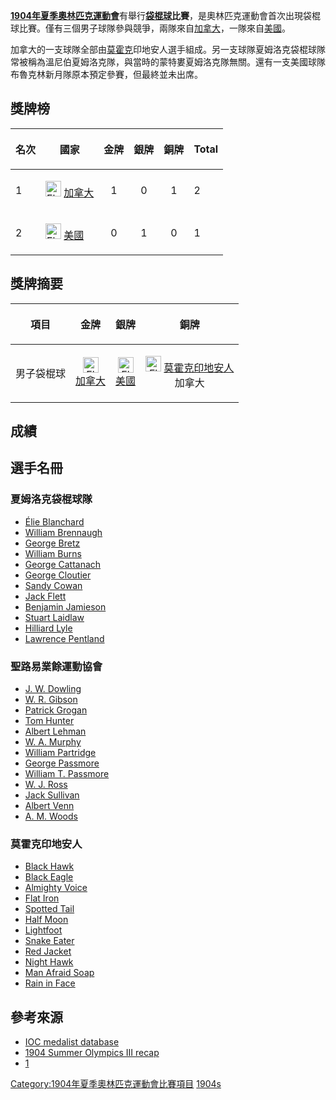 {{Infobox Olympic event
|event = 男子袋棍球
|games = 1904年夏季
|image = [[Image:1904_Winnipeg_Shamrocks_Lacrosse.jpg|200px]]
|caption = 1904年奧林匹克冠軍夏姆洛克袋棍球隊
|venue = {{link-en|法蘭西球場 (密蘇里州)|Francis Field (St. Louis County, Missouri)|法蘭西球場}}
|dates = 7月5日－7日
|competitors = 36
|nations = 2
|longnames = yes
|gold = {{link-en|夏姆洛克袋棍球隊|Shamrock Lacrosse Team}}
|goldNOC = CAN
|silver = {{link-en|聖路易業餘運動協會|St. Louis Amateur Athletic Association}}
|silverNOC = USA
|bronze = [[莫霍克人|莫霍克印地安人]]
|bronzeNOC = CAN
|prev = 
|next = [[1908年夏季奧林匹克運動會袋棍球比賽|1908]]
}}
'''[[1904年夏季奧林匹克運動會|1904年夏季奧林匹克運動會]]'''有舉行'''[[袋棍球|袋棍球]]比賽'''，是奧林匹克運動會首次出現袋棍球比賽。僅有三個男子球隊參與競爭，兩隊來自[[加拿大|加拿大]]，一隊來自[[美國|美國]]。

加拿大的一支球隊全部由[[莫霍克人|莫霍克]]印地安人選手組成。另一支球隊夏姆洛克袋棍球隊常被稱為溫尼伯夏姆洛克隊，與當時的{{link-en|明托盃|Minto Cup|加拿大冠軍}}蒙特婁夏姆洛克隊無關。還有一支美國球隊布魯克林新月隊原本預定參賽，但最終並未出席。

==獎牌榜==

{| class=wikitable
! 名次 
! 國家 
|align=center bgcolor=gold| '''金牌''' 
|align=center bgcolor=silver| '''銀牌''' 
|align=center bgcolor=cc9966| '''銅牌''' 
! Total
|- align=center
| 1 ||align=left| [[Image:Flag_of_Canada-1868-Red.svg|25px]] [[Canada_at_the_1904_Summer_Olympics|加拿大]] || 1 || 0 || 1 || 2
|- align=center
| 2 ||align=left| [[Image:Flag_of_the_United_States_(1896–1908).svg|25px]] [[United_States_at_the_1904_Summer_Olympics|美國]] || 0 || 1 || 0 || 1
|}

==獎牌摘要==

{| class=wikitable
! 項目
|align=center bgcolor=gold| '''金牌'''
|align=center bgcolor=silver| '''銀牌'''
|align=center bgcolor=cc9966| '''銅牌'''
|-
| 男子袋棍球
| [[Image:Flag_of_Canada-1868-Red.svg|25px]] {{link-en|夏姆洛克袋棍球隊|Shamrock Lacrosse Team}} <br> [[Canada_at_the_1904_Summer_Olympics|加拿大]]
| [[Image:Flag_of_the_United_States_(1896–1908).svg|25px]] {{link-en|聖路易業餘運動協會|St. Louis Amateur Athletic Association}} <br> [[United_States_at_the_1904_Summer_Olympics|美國]]
| [[Image:Flag_of_Canada-1868-Red.svg|25px]] [[莫霍克人|莫霍克印地安人]] <br> 加拿大
|}

==成績==
{{3TeamBracket
|RD1=半決賽
|RD2=決賽

|RD1-team1={{flagIOCteam|USA|1904 Summer}} <br>'''{{link-en|聖路易業餘運動協會|St. Louis Amateur Athletic Association}}'''
|RD1-score1=2
|RD1-team2={{flagIOCteam|CAN|1904 Summer}} <br>[[莫霍克人|莫霍克印地安人]] 
|RD1-score2=0

|RD2-team1={{flagIOCteam|CAN|1904 Summer}} <br>'''{{link-en|夏姆洛克袋棍球隊|Shamrock Lacrosse Team}}'''
|RD2-score1=8
|RD2-team2={{flagIOCteam|USA|1904 Summer}} <br>{{link-en|聖路易業餘運動協會|St. Louis Amateur Athletic Association}}
|RD2-score2=2
}}

==選手名冊==
===夏姆洛克袋棍球隊===

*[[Élie_Blanchard|Élie Blanchard]]
*[[William_Brennaugh|William Brennaugh]]
*[[George_Bretz|George Bretz]]
*[[William_Burns_(lacrosse)|William Burns]]
*[[George_Cattanach|George Cattanach]]
*[[George_Cloutier|George Cloutier]]
*[[Sandy_Cowan|Sandy Cowan]]
*[[Jack_Flett|Jack Flett]]
*[[Benjamin_Jamieson|Benjamin Jamieson]]
*[[Stuart_Laidlaw|Stuart Laidlaw]]
*[[Hilliard_Lyle|Hilliard Lyle]]
*[[Lawrence_Pentland|Lawrence Pentland]]

===聖路易業餘運動協會===
*[[J._W._Dowling|J. W. Dowling]]
*[[W._R._Gibson|W. R. Gibson]]
*[[Patrick_Grogan|Patrick Grogan]]
*[[Tom_Hunter_(lacrosse)|Tom Hunter]]
*[[Albert_Lehman|Albert Lehman]]
*[[W._A._Murphy|W. A. Murphy]]
*[[William_Partridge_(lacrosse)|William Partridge]]
*[[George_Passmore_(lacrosse)|George Passmore]]
*[[William_T._Passmore|William T. Passmore]]
*[[W._J._Ross|W. J. Ross]]
*[[Jack_Sullivan_(lacrosse)|Jack Sullivan]]
*[[Albert_Venn|Albert Venn]]
*[[A._M._Woods|A. M. Woods]]

===莫霍克印地安人===
*[[Black_Hawk_(lacrosse)|Black Hawk]]
*[[Black_Eagle_(lacrosse)|Black Eagle]]
*[[Almighty_Voice|Almighty Voice]]
*[[Flat_Iron|Flat Iron]]
*[[Spotted_Tail_(lacrosse)|Spotted Tail]]
*[[Half_Moon_(lacrosse)|Half Moon]]
*[[Lightfoot_(lacrosse)|Lightfoot]]
*[[Snake_Eater_(lacrosse)|Snake Eater]]
*[[Red_Jacket_(lacrosse)|Red Jacket]]
*[[Night_Hawk_(lacrosse)|Night Hawk]]
*[[Man_Afraid_Soap|Man Afraid Soap]]
*[[Rain_in_Face|Rain in Face]]

==參考來源==
* [http://olympic.org/uk/athletes/results/search_r_uk.asp IOC medalist database]{{Wayback|url=http://olympic.org/uk/athletes/results/search_r_uk.asp |date=20020203033316 }}
* [https://web.archive.org/web/20140106040531/http://www.tsn.ca/olympics/feature/?fid=9340 1904 Summer Olympics III recap]
* [https://web.archive.org/web/20131006022200/http://www.sports-reference.com/olympics/summer/1904/LAX/mens-lacrosse.html]

{{EventsAt1904SummerOlympics}}
{{Olympic Games Lacrosse}}

[[Category:1904年夏季奧林匹克運動會比賽項目|Category:1904年夏季奧林匹克運動會比賽項目]]
[[Category:奧林匹克運動會袋棍球比賽|1904s]]